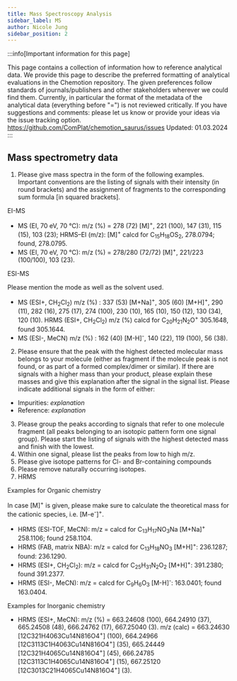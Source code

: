 ```yaml
---
title: Mass Spectroscopy Analysis
sidebar_label: MS
author: Nicole Jung
sidebar_position: 2
---
```


:::info[Important information for this page]

This page contains a collection of information how to reference analytical data. We provide this page to describe the preferred formatting of analytical evaluations in the Chemotion repository. The given preferences follow standards of journals/publishers and other stakeholders wherever we could find them. Currently, in particular the format of the metadata of the analytical data (everything before "=") is not reviewed critically. If you have suggestions and comments: please let us know or provide your ideas via the issue tracking option.
https://github.com/ComPlat/chemotion_saurus/issues
Updated: 01.03.2024
:::

## Mass spectrometry data

1. Please give mass spectra in the form of the following examples. Important conventions are the listing of signals with their intensity (in round brackets) and the assignment of fragments to the corresponding sum formula [in squared brackets].

EI-MS

- MS (EI, 70 eV, 70 °C): m/z (%) = 278 (72) [M]<sup>+</sup>, 221 (100), 147 (31), 115 (15), 103 (23); HRMS–EI (m/z): [M]<sup>+</sup> calcd for C<sub>15</sub>H<sub>18</sub>OS<sub>2</sub>, 278.0794; found, 278.0795.
- MS (EI, 70 eV, 70 °C): m/z (%) = 278/280 (72/72) [M]<sup>+</sup>, 221/223 (100/100), 103 (23).

ESI-MS

Please mention the mode as well as the solvent used.
- MS (ESI+, CH<sub>2</sub>Cl<sub>2</sub>) m/z (%) : 337 (53) [M+Na]<sup>+</sup>, 305 (60) [M+H]<sup>+</sup>, 290 (11), 282 (16), 275 (17), 274 (100), 230 (10), 165 (10), 150 (12), 130 (34), 120 (10). HRMS (ESI+, CH<sub>2</sub>Cl<sub>2</sub>) m/z (%) calcd for C<sub>20</sub>H<sub>21</sub>N<sub>2</sub>O<sup>+</sup> 305.1648, found 305.1644.
- MS (ESI-, MeCN) m/z (%) : 162 (40) [M-H]<sup>-</sup>, 140 (22), 119 (100), 56 (38).



2. Please ensure that the peak with the highest detected molecular mass belongs to your molecule (either as fragment if the molecule peak is not found, or as part of a formed complex/dimer or similar). If there are signals with a higher mass than your product, please explain these masses and give this explanation after the signal in the signal list. Please indicate additional signals in the form of either:
- Impurities: <i>explanation</i>
- Reference: <i>explanation</i>

3. Please group the peaks according to signals that refer to one molecule fragment (all peaks belonging to an isotopic pattern form one signal group). Please start the listing of signals with the highest detected mass and finish with the lowest.
4. Within one signal, please list the peaks from low to high m/z.
5. Please give isotope patterns for Cl- and Br-containing compounds
6. Please remove naturally occurring isotopes.
7. HRMS

Examples for Organic chemistry

  In case [M]<sup>+</sup> is given, please make sure to calculate the theoretical mass for the cationic species, i.e. [M-e<sup>-</sup>]<sup>+</sup>.
- HRMS (ESI-TOF, MeCN): m/z = calcd for C<sub>13</sub>H<sub>17</sub>NO<sub>3</sub>Na [M+Na]<sup>+</sup> 258.1106; found 258.1104.
- HRMS (FAB, matrix NBA): m/z = calcd for C<sub>13</sub>H<sub>18</sub>NO<sub>3</sub> [M+H]<sup>+</sup>: 236.1287; found: 236.1290.
- HRMS (ESI+, CH<sub>2</sub>Cl<sub>2</sub>): m/z =  calcd for C<sub>25</sub>H<sub>31</sub>N<sub>2</sub>O<sub>2</sub> [M+H]<sup>+</sup>: 391.2380; found 391.2377.
- HRMS (ESI-, MeCN): m/z =  calcd for C<sub>9</sub>H<sub>6</sub>O<sub>3</sub> [M-H]<sup>-</sup>: 163.0401; found 163.0404.

Examples for Inorganic chemistry
- HRMS (ESI+, MeCN): m/z (%) = 663.24608 (100), 664.24910 (37), 665.24508 (48), 666.24762 (17), 667.25040 (3). m/z (calc) = 663.24630 [12C321H4063Cu14N816O4<sup>+</sup>] (100), 664.24966 [12C3113C1H4063Cu14N816O4<sup>+</sup>] (35), 665.24449 [12C321H4065Cu14N816O4<sup>+</sup>] (45), 666.24785 [12C3113C1H4065Cu14N816O4<sup>+</sup>] (15), 667.25120 [12C3013C21H4065Cu14N816O4<sup>+</sup>] (3).


